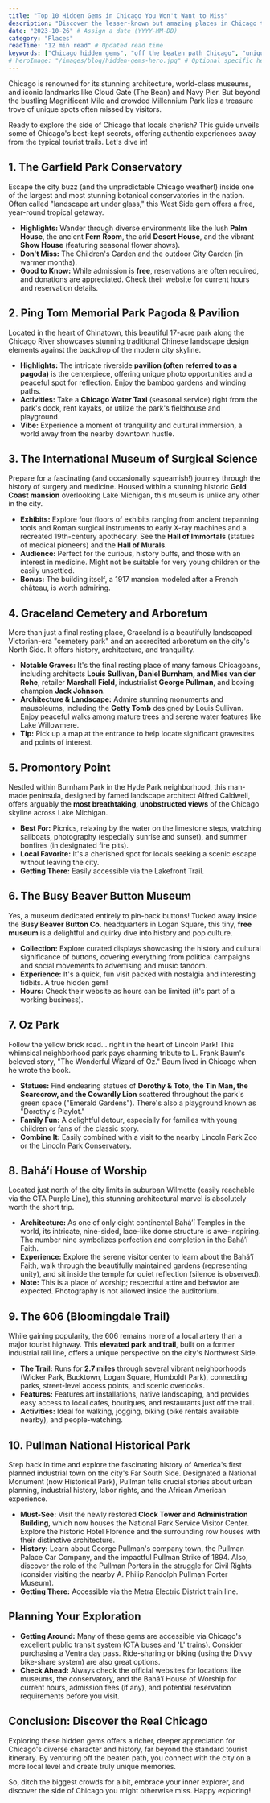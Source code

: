 ```yaml
---
title: "Top 10 Hidden Gems in Chicago You Won't Want to Miss"
description: "Discover the lesser-known but amazing places in Chicago that locals love. Go beyond the usual tourist spots!"
date: "2023-10-26" # Assign a date (YYYY-MM-DD)
category: "Places"
readTime: "12 min read" # Updated read time
keywords: ["Chicago hidden gems", "off the beaten path Chicago", "unique Chicago attractions", "Chicago local secrets", "things to do in Chicago", "non-touristy Chicago"]
# heroImage: "/images/blog/hidden-gems-hero.jpg" # Optional specific hero image
---
```


Chicago is renowned for its stunning architecture, world-class museums, and iconic landmarks like Cloud Gate (The Bean) and Navy Pier. But beyond the bustling Magnificent Mile and crowded Millennium Park lies a treasure trove of unique spots often missed by visitors.

Ready to explore the side of Chicago that locals cherish? This guide unveils some of Chicago&apos;s best-kept secrets, offering authentic experiences away from the typical tourist trails. Let&apos;s dive in!

## 1. The Garfield Park Conservatory

Escape the city buzz (and the unpredictable Chicago weather!) inside one of the largest and most stunning botanical conservatories in the nation. Often called "landscape art under glass," this West Side gem offers a free, year-round tropical getaway.

*   **Highlights:** Wander through diverse environments like the lush **Palm House**, the ancient **Fern Room**, the arid **Desert House**, and the vibrant **Show House** (featuring seasonal flower shows).
*   **Don't Miss:** The Children's Garden and the outdoor City Garden (in warmer months).
*   **Good to Know:** While admission is **free**, reservations are often required, and donations are appreciated. Check their website for current hours and reservation details.

## 2. Ping Tom Memorial Park Pagoda & Pavilion

Located in the heart of Chinatown, this beautiful 17-acre park along the Chicago River showcases stunning traditional Chinese landscape design elements against the backdrop of the modern city skyline.

*   **Highlights:** The intricate riverside **pavilion (often referred to as a pagoda)** is the centerpiece, offering unique photo opportunities and a peaceful spot for reflection. Enjoy the bamboo gardens and winding paths.
*   **Activities:** Take a **Chicago Water Taxi** (seasonal service) right from the park's dock, rent kayaks, or utilize the park's fieldhouse and playground.
*   **Vibe:** Experience a moment of tranquility and cultural immersion, a world away from the nearby downtown hustle.

## 3. The International Museum of Surgical Science

Prepare for a fascinating (and occasionally squeamish!) journey through the history of surgery and medicine. Housed within a stunning historic **Gold Coast mansion** overlooking Lake Michigan, this museum is unlike any other in the city.

*   **Exhibits:** Explore four floors of exhibits ranging from ancient trepanning tools and Roman surgical instruments to early X-ray machines and a recreated 19th-century apothecary. See the **Hall of Immortals** (statues of medical pioneers) and the **Hall of Murals**.
*   **Audience:** Perfect for the curious, history buffs, and those with an interest in medicine. Might not be suitable for very young children or the easily unsettled.
*   **Bonus:** The building itself, a 1917 mansion modeled after a French château, is worth admiring.

## 4. Graceland Cemetery and Arboretum

More than just a final resting place, Graceland is a beautifully landscaped Victorian-era "cemetery park" and an accredited arboretum on the city's North Side. It offers history, architecture, and tranquility.

*   **Notable Graves:** It's the final resting place of many famous Chicagoans, including architects **Louis Sullivan, Daniel Burnham, and Mies van der Rohe**, retailer **Marshall Field**, industrialist **George Pullman**, and boxing champion **Jack Johnson**.
*   **Architecture & Landscape:** Admire stunning monuments and mausoleums, including the **Getty Tomb** designed by Louis Sullivan. Enjoy peaceful walks among mature trees and serene water features like Lake Willowmere.
*   **Tip:** Pick up a map at the entrance to help locate significant gravesites and points of interest.

## 5. Promontory Point

Nestled within Burnham Park in the Hyde Park neighborhood, this man-made peninsula, designed by famed landscape architect Alfred Caldwell, offers arguably the **most breathtaking, unobstructed views** of the Chicago skyline across Lake Michigan.

*   **Best For:** Picnics, relaxing by the water on the limestone steps, watching sailboats, photography (especially sunrise and sunset), and summer bonfires (in designated fire pits).
*   **Local Favorite:** It's a cherished spot for locals seeking a scenic escape without leaving the city.
*   **Getting There:** Easily accessible via the Lakefront Trail.

## 6. The Busy Beaver Button Museum

Yes, a museum dedicated entirely to pin-back buttons! Tucked away inside the **Busy Beaver Button Co.** headquarters in Logan Square, this tiny, **free museum** is a delightful and quirky dive into history and pop culture.

*   **Collection:** Explore curated displays showcasing the history and cultural significance of buttons, covering everything from political campaigns and social movements to advertising and music fandom.
*   **Experience:** It's a quick, fun visit packed with nostalgia and interesting tidbits. A true hidden gem!
*   **Hours:** Check their website as hours can be limited (it's part of a working business).

## 7. Oz Park

Follow the yellow brick road... right in the heart of Lincoln Park! This whimsical neighborhood park pays charming tribute to L. Frank Baum&apos;s beloved story, "The Wonderful Wizard of Oz." Baum lived in Chicago when he wrote the book.

*   **Statues:** Find endearing statues of **Dorothy & Toto, the Tin Man, the Scarecrow, and the Cowardly Lion** scattered throughout the park's green space ("Emerald Gardens"). There's also a playground known as "Dorothy's Playlot."
*   **Family Fun:** A delightful detour, especially for families with young children or fans of the classic story.
*   **Combine It:** Easily combined with a visit to the nearby Lincoln Park Zoo or the Lincoln Park Conservatory.

## 8. Baháʼí House of Worship

Located just north of the city limits in suburban Wilmette (easily reachable via the CTA Purple Line), this stunning architectural marvel is absolutely worth the short trip.

*   **Architecture:** As one of only eight continental Baháʼí Temples in the world, its intricate, nine-sided, lace-like dome structure is awe-inspiring. The number nine symbolizes perfection and completion in the Baháʼí Faith.
*   **Experience:** Explore the serene visitor center to learn about the Baháʼí Faith, walk through the beautifully maintained gardens (representing unity), and sit inside the temple for quiet reflection (silence is observed).
*   **Note:** This is a place of worship; respectful attire and behavior are expected. Photography is not allowed inside the auditorium.

## 9. The 606 (Bloomingdale Trail)

While gaining popularity, the 606 remains more of a local artery than a major tourist highway. This **elevated park and trail**, built on a former industrial rail line, offers a unique perspective on the city's Northwest Side.

*   **The Trail:** Runs for **2.7 miles** through several vibrant neighborhoods (Wicker Park, Bucktown, Logan Square, Humboldt Park), connecting parks, street-level access points, and scenic overlooks.
*   **Features:** Features art installations, native landscaping, and provides easy access to local cafes, boutiques, and restaurants just off the trail.
*   **Activities:** Ideal for walking, jogging, biking (bike rentals available nearby), and people-watching.

## 10. Pullman National Historical Park

Step back in time and explore the fascinating history of America&apos;s first planned industrial town on the city's Far South Side. Designated a National Monument (now Historical Park), Pullman tells crucial stories about urban planning, industrial history, labor rights, and the African American experience.

*   **Must-See:** Visit the newly restored **Clock Tower and Administration Building**, which now houses the National Park Service Visitor Center. Explore the historic Hotel Florence and the surrounding row houses with their distinctive architecture.
*   **History:** Learn about George Pullman's company town, the Pullman Palace Car Company, and the impactful Pullman Strike of 1894. Also, discover the role of the Pullman Porters in the struggle for Civil Rights (consider visiting the nearby A. Philip Randolph Pullman Porter Museum).
*   **Getting There:** Accessible via the Metra Electric District train line.

## Planning Your Exploration

*   **Getting Around:** Many of these gems are accessible via Chicago's excellent public transit system (CTA buses and 'L' trains). Consider purchasing a Ventra day pass. Ride-sharing or biking (using the Divvy bike-share system) are also great options.
*   **Check Ahead:** Always check the official websites for locations like museums, the conservatory, and the Baháʼí House of Worship for current hours, admission fees (if any), and potential reservation requirements before you visit.

## Conclusion: Discover the Real Chicago

Exploring these hidden gems offers a richer, deeper appreciation for Chicago&apos;s diverse character and history, far beyond the standard tourist itinerary. By venturing off the beaten path, you connect with the city on a more local level and create truly unique memories.

So, ditch the biggest crowds for a bit, embrace your inner explorer, and discover the side of Chicago you might otherwise miss. Happy exploring! 